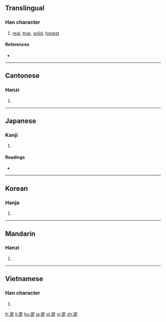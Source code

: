 ==Translingual==

===Han character===
{{Han char|rn=40|rad=宀|as=09|sn=12|four=30801|canj=JAMO|ids=⿱宀是}}

# [[real]], [[true]], [[solid]], [[honest]]

====References====
* {{Han ref|kx=0289.160|dkj=07244|dj=0573.050|hdz=20943.010|uh=5BD4|ud=23508|bh=D8D3|bd=55507}}

----

==Cantonese==

===Hanzi===
{{yue-hanzi|jyut=[[sat6]]|y=sat6}}

# {{defn|lang=yue|sort=宀09}}

----

==Japanese==

===Kanji===
{{ja-kanji|grade=|rs=宀09}}

# {{defn|lang=ja|sort=宀09}}

====Readings====
* {{ja-readings|on=[[しょく]] (shoku)|kun=[[まことに]] (makotoni)}}

----

==Korean==

===Hanja===
{{ko-hanja|hangeul=식|rv=sik|mr=sik}}

# {{defn|lang=ko|sort=宀09}}

----

==Mandarin==

===Hanzi===
{{cmn-hanzi|pin=[[shí]] ([[shi2]])|wg=shih<sup>2</sup>}}

# {{defn|lang=cmn|sort=宀09}}

----

==Vietnamese==

===Han character===
{{vi-readings|rs=宀09| hanviet = [[thực]], [[thật]], [[thiệt]]}}

# {{defn|lang=vi|sort=宀09}}

[[fr:寔]]
[[li:寔]]
[[hu:寔]]
[[ja:寔]]
[[pl:寔]]
[[vi:寔]]
[[zh:寔]]